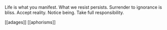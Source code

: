 Life is what you manifest.
What we resist persists.
Surrender to ignorance is bliss.
Accept reality.
Notice being.
Take full responsibility.

[[adages]] [[aphorisms]]
